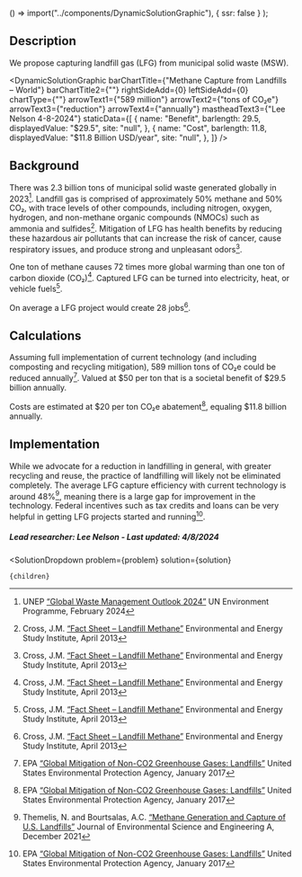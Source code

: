 
  () => import("../components/DynamicSolutionGraphic"),
  { ssr: false }
);


## Description
We propose capturing landfill gas (LFG) from municipal solid waste (MSW).

<DynamicSolutionGraphic
  barChartTitle={"Methane Capture from Landfills – World"}
  barChartTitle2={""}
  rightSideAdd={0}
  leftSideAdd={0}
  chartType={""}
  arrowText1={"589 million"}
  arrowText2={"tons of CO₂e"}
  arrowText3={"reduction"}
  arrowText4={"annually"}
  mastheadText3={"Lee Nelson 4-8-2024"}
 staticData={[
    {
     name: "Benefit",
      barlength: 29.5,
      displayedValue: "$29.5",
      site: "null",
    },
    {
      name: "Cost",
      barlength: 11.8,
      displayedValue: "$11.8 Billion USD/year",
      site: "null",
    },
  ]}
/>

## Background
There was 2.3 billion tons of municipal solid waste generated globally in 2023[^”1”]. Landfill gas is comprised of approximately 50% methane and 50% CO₂, with trace levels of other compounds, including nitrogen, oxygen, hydrogen, and non-methane organic compounds (NMOCs) such as ammonia and sulfides[^”2”]. Mitigation of LFG has health benefits by reducing these hazardous air pollutants that can increase the risk of cancer, cause respiratory issues, and produce strong and unpleasant odors[^”2”].

One ton of methane causes 72 times more global warming than one ton of carbon dioxide (CO₂)[^”2”]. Captured LFG can be turned into electricity, heat, or vehicle fuels[^”2”].

On average a LFG project would create 28 jobs[^”2”].

## Calculations
Assuming full implementation of current technology (and including composting and recycling mitigation), 589 million tons of CO₂e could be reduced annually[^”3”]. Valued at $50 per ton that is a societal benefit of $29.5 billion annually.

Costs are estimated at $20 per ton CO₂e abatement[^”3”], equaling $11.8 billion annually.

## Implementation
While we advocate for a reduction in landfilling in general, with greater recycling and reuse, the practice of landfilling will likely not be eliminated completely. The average LFG capture efficiency with current technology is around 48%[^”4”], meaning there is a large gap for improvement in the technology. Federal incentives such as tax credits and loans can be very helpful in getting LFG projects started and running[^”3”].

##### Lead researcher: Lee Nelson - Last updated: 4/8/2024

[^”1”]: UNEP [“Global Waste Management Outlook 2024”](https://www.unep.org/resources/global-waste-management-outlook-2024) UN Environment Programme, February 2024

[^”2”]: Cross, J.M. [“Fact Sheet – Landfill Methane”](https://www.eesi.org/papers/view/fact-sheet-landfill-methane) Environmental and Energy Study Institute, April 2013

[^”3”]: EPA [“Global Mitigation of Non-CO2 Greenhouse Gases: Landfills”](https://19january2017snapshot.epa.gov/global-mitigation-non-co2-greenhouse-gases/global-mitigation-non-co2-greenhouse-gases-landfills_.html) United States Environmental Protection Agency, January 2017

[^”4”]: Themelis, N. and Bourtsalas, A.C. [“Methane Generation and Capture of U.S. Landfills”](http://doi.org/10.17265/2162-5298/2021.06.001) Journal of Environmental Science and Engineering A, December 2021


  <SolutionDropdown 
    problem={problem} 
    solution={solution}
  >
    {children}
  </SolutionDropdown>